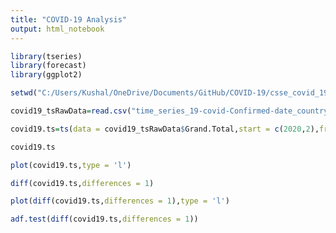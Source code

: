 ```yaml
---
title: "COVID-19 Analysis"
output: html_notebook
---
```

```r

library(tseries)
library(forecast)
library(ggplot2)

setwd("C:/Users/Kushal/OneDrive/Documents/GitHub/COVID-19/csse_covid_19_data/csse_covid_19_time_series")

covid19_tsRawData=read.csv("time_series_19-covid-Confirmed-date_country.csv",header = TRUE)

covid19.ts=ts(data = covid19_tsRawData$Grand.Total,start = c(2020,2),frequency = 366)

covid19.ts

plot(covid19.ts,type = 'l')

```

```r
diff(covid19.ts,differences = 1)

plot(diff(covid19.ts,differences = 1),type = 'l')

adf.test(diff(covid19.ts,differences = 1))

```

